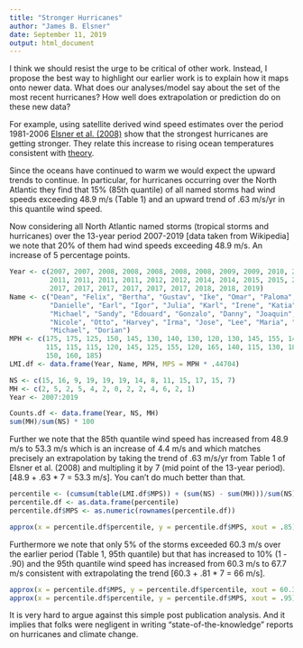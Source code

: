 ```yaml
---
title: "Stronger Hurricanes"
author: "James B. Elsner"
date: September 11, 2019
output: html_document
---
```


I think we should resist the urge to be critical of other work. Instead, I propose the best way to highlight our earlier work is to explain how it maps onto newer data. What does our analyses/model say about the set of the most recent hurricanes? How well does extrapolation or prediction do on these new data?

For example, using satellite derived wind speed estimates over the period 1981-2006 [Elsner et al. (2008)](http://myweb.fsu.edu/jelsner/PDF/Research/ElsnerKossinJagger2008.pdf) show that the strongest hurricanes are getting stronger. They relate this increase to rising ocean temperatures consistent with [theory](https://www.nature.com/articles/nature03906).

Since the oceans have continued to warm we would expect the upward trends to continue. In particular, for hurricanes occurring over the North Atlantic they find that 15% (85th quantile) of all named storms had wind speeds exceeding 48.9 m/s (Table 1) and an upward trend of .63 m/s/yr in this quantile wind speed.

Now considering all North Atlantic named storms (tropical storms and hurricanes) over the 13-year period 2007-2019 [data taken from Wikipedia] we note that 20% of them had wind speeds exceeding 48.9 m/s. An increase of 5 percentage points.
```r
Year <- c(2007, 2007, 2008, 2008, 2008, 2008, 2008, 2009, 2009, 2010, 2010, 2010, 2010, 2010,
          2011, 2011, 2011, 2011, 2012, 2012, 2014, 2014, 2015, 2015, 2016, 2016, 2016, 2016,
          2017, 2017, 2017, 2017, 2017, 2017, 2018, 2018, 2019)
Name <- c("Dean", "Felix", "Bertha", "Gustav", "Ike", "Omar", "Paloma", "Bill", "Fred",
          "Danielle", "Earl", "Igor", "Julia", "Karl", "Irene", "Katia", "Ophelia", "Rina",
          "Michael", "Sandy", "Edouard", "Gonzalo", "Danny", "Joaquin", "Gaston", "Matthew",
          "Nicole", "Otto", "Harvey", "Irma", "Jose", "Lee", "Maria", "Ophelia", "Florence",
          "Michael", "Dorian")
MPH <- c(175, 175, 125, 150, 145, 130, 140, 130, 120, 130, 145, 155, 140, 125, 120, 140, 140,
         115, 115, 115, 120, 145, 125, 155, 120, 165, 140, 115, 130, 180, 155, 115, 175, 115, 
         150, 160, 185)
LMI.df <- data.frame(Year, Name, MPH, MPS = MPH * .44704)

NS <- c(15, 16, 9, 19, 19, 19, 14, 8, 11, 15, 17, 15, 7)
MH <- c(2, 5, 2, 5, 4, 2, 0, 2, 2, 4, 6, 2, 1)
Year <- 2007:2019

Counts.df <- data.frame(Year, NS, MH)
sum(MH)/sum(NS) * 100
```

Further we note that the 85th quantile wind speed has increased from 48.9 m/s to 53.3 m/s which is an increase of 4.4 m/s and which matches precisely an extrapolation by taking the trend of .63 m/s/yr from Table 1 of Elsner et al. (2008) and multipling it by 7 (mid point of the 13-year period). [48.9 + .63 * 7 = 53.3 m/s]. You can't do much better than that.
```r
percentile <- (cumsum(table(LMI.df$MPS)) + (sum(NS) - sum(MH)))/sum(NS)
percentile.df <- as.data.frame(percentile)
percentile.df$MPS <- as.numeric(rownames(percentile.df))

approx(x = percentile.df$percentile, y = percentile.df$MPS, xout = .85)
```

Furthermore we note that only 5% of the storms exceeded 60.3 m/s over the earlier period (Table 1, 95th quantile) but that has increased to 10% (1 - .90) and the 95th quantile wind speed has increased from 60.3 m/s to 67.7 m/s consistent with extrapolating the trend [60.3 + .81 * 7 = 66 m/s].
```r
approx(x = percentile.df$MPS, y = percentile.df$percentile, xout = 60.3)
approx(x = percentile.df$percentile, y = percentile.df$MPS, xout = .95)
```

It is very hard to argue against this simple post publication analysis. And it implies that folks were negligent in writing "state-of-the-knowledge" reports on hurricanes and climate change.